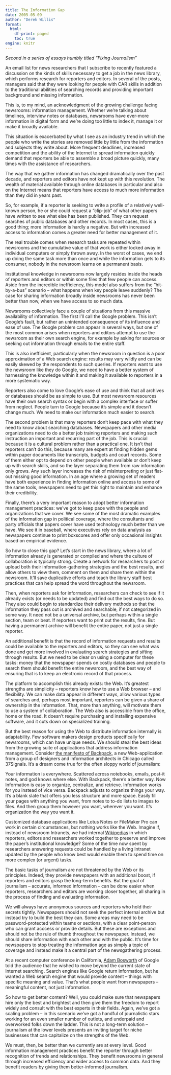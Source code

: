 ```yaml
---
title: The Information Gap
date: 2005-05-09
author: "Derek Willis"
format:
  html:
    df-print: paged
    toc: true
engine: knitr
---
```


_Second in a series of essays humbly titled "Fixing Journalism"_

An email list for news researchers that I subscribe to recently featured a discussion on the kinds of skills necessary to get a job in the news library, which performs research for reporters and editors. In several of the posts, managers said that they were looking for people with CAR skills in addition to the traditional abilities of searching records and providing important background and missing information.

This is, to my mind, an acknowledgment of the growing challenge facing newsrooms: information management. Whether we’re talking about timelines, interview notes or databases, newsrooms have ever-more information in digital form and we’re doing too little to index it, manage it or make it broadly available.

This situation is exacerbated by what I see as an industry trend in which the people who write the stories are removed little by little from the information and subjects they write about. More frequent deadlines, increased competition and the ability of the Internet to spread information quickly demand that reporters be able to assemble a broad picture quickly, many times with the assistance of researchers.

The way that we gather information has changed dramatically over the past decade, and reporters and editors have not kept up with this revolution. The wealth of material available through online databases in particular and also on the Internet means that reporters have access to much more information than they did in years past.

So, for example, if a reporter is seeking to write a profile of a relatively well-known person, he or she could request a “clip-job” of what other papers have written to see what else has been published. They can request searches of public databases and other records. In most cases, this is a good thing; more information is hardly a negative. But with increased access to information comes a greater need for better management of it.

The real trouble comes when research tasks are repeated within newsrooms and the cumulative value of that work is either locked away in individual computers or simply thrown away. In the worst of cases, we end up doing the same task more than once and while the information gets to its consumer, nobody in the newsroom learns on a permanent basis.

Institutional knowledge in newsrooms now largely resides inside the heads of reporters and editors or within some files that few people can access. Aside from the incredible inefficiency, this model also suffers from the “hit-by-a-bus” scenario – what happens when key people leave suddenly? The case for sharing information broadly inside newsrooms has never been better than now, when we have access to so much data.

Newsrooms collectively face a couple of situations from this massive availability of information. The first I’ll call the Google problem. This isn’t Google’s fault, but rather an unintended consequence of its influence and ease of use. The Google problem can appear in several ways, but one of the most common arises when reporters and editors attempt to use the newsroom as their own search engine, for example by asking for sources or seeking out information through emails to the entire staff.

This is also inefficient, particularly when the newsroom in question is a poor approximation of a Web search engine: results may vary wildly and can be easily skewed by the respondents to such queries. If reporters want to use the newsroom like they do Google, we need to have a better system of harnessing the knowledge within it and making it available to reporters in a more systematic way.

Reporters also come to love Google’s ease of use and think that all archives or databases should be as simple to use. But most newsroom resources have their own search syntax or begin with a complex interface or suffer from neglect. People turn to Google because it’s simple and it doesn’t change much. We need to make our information much easier to search.

The second problem is that many reporters don’t keep pace with what they need to know about searching databases. Newspapers and other media organizations need to do a better job training reporters and making such instruction an important and recurring part of the job. This is crucial because it is a cultural problem rather than a practical one. It isn’t that reporters can’t do this, because many are expert at finding hidden gems within paper documents like transcripts, budgets and court records. Some of them either opt to depend on other people when available or don’t keep up with search skills, and so the layer separating them from raw information only grows. Any such layer increases the risk of misinterpreting or just flat-out missing good information. In an age where a growing set of readers have both experience in finding information online and access to some of the same tools, newspapers need to get this right to maintain and enhance their credibility.

Finally, there’s a very important reason to adopt better information management practices: we’ve got to keep pace with the people and organizations that we cover. We see some of the most dramatic examples of the information gap in political coverage, where the consultants and party officials that papers cover have used technology much better than we have. We see it in baseball, where executives rely on data analysis as newspapers continue to print boxscores and offer only occasional insights based on empirical evidence.

So how to close this gap? Let’s start in the news library, where a lot of information already is generated or compiled and where the culture of collaboration is typically strong. Create a network for researchers to post or upload both their information-gathering strategies and the best results, and allow others to view them, comment on them and share them within the newsroom. It’ll save duplicative efforts and teach the library staff best practices that can help spread the word throughout the newsroom.

Then, when reporters ask for information, researchers can check to see if it already exists (or needs to be updated) and find out the best ways to do so. They also could begin to standardize their delivery methods so that the information they pass out is archived and searchable, if not categorized in some way. It need not be a universal archive, but perhaps within a single section, team or beat. If reporters want to print out the results, fine. But having a permanent archive will benefit the entire paper, not just a single reporter.

An additional benefit is that the record of information requests and results could be available to the reporters and editors, so they can see what was done and get more involved in evaluating search strategies and sifting through results. But we need to be clear on using a computer for these tasks: money that the newspaper spends on costly databases and people to search them should benefit the entire newsroom, and the best way of ensuring that is to keep an electronic record of that process.

The platform to accomplish this already exists: the Web. It’s greatest strengths are simplicity – reporters know how to use a Web browser – and flexibility. We can make data appear in different ways, allow various types of searches and, perhaps most important, reporters can be given a share of ownership in the information. That, more than anything, will motivate them to use a system of collaboration. The Web also is accessible from the office, home or the road. It doesn’t require purchasing and installing expensive software, and it cuts down on specialized training.

But the best reason for using the Web to distribute information internally is adaptability. Few software makers design products specifically for newsrooms, which can have unique needs. We should steal the best ideas from the growing suite of applications that address information management. Consider [the manifesto of Backpack](http://backpackit.com/manifesto/), a new Web-application from a group of designers and information architects in Chicago called 37Signals. It’s a dream come true for the often sloppy world of journalism:

  Your information is everywhere. Scattered across notebooks, emails, post-it notes, and god knows where else. With Backpack, there’s a better way. Now Information is easy to organize, centralize, and retrieve. Information works for you instead of vice versa.
  Backpack adjusts to organize things your way. It’s a blank slate that offers you less structure and more space. Easily fill your pages with anything you want, from notes to to-do lists to images to files. And then group them however you want, wherever you want. It’s organization the way you want it.

Customized database applications like Lotus Notes or FileMaker Pro can work in certain circumstances, but nothing works like the Web. Imagine if, instead of newsroom Intranets, we had internal [Wikipedias](http://en.wikipedia.org/wiki/Main_Page) in which reporters, editors and researchers worked together to preserve and improve the paper’s institutional knowledge? Some of the time now spent by researchers answering requests could be handled by a living Intranet updated by the people who know best would enable them to spend time on more complex (or urgent) tasks.

The basic tasks of journalism are not threatened by the Web or its principles. Indeed, they provide newspapers with an additional boost, if reporters and editors grasp the long-term benefits. But the goal of journalism – accurate, informed information – can be done easier when reporters, researchers and editors are working closer together, all sharing in the process of finding and evaluating information.

We will always have anonymous sources and reporters who hold their secrets tightly. Newspapers should not seek the perfect internal archive but instead try to build the best they can. Some areas may need to be password-protected within teams or sections, with a clear point-person who can grant acccess or provide details. But these are exceptions and should not be the rule of thumb throughout the newspaper. Instead, we should share information with each other and with the public. It’s time for newspapers to stop treating the information age as simply a topic of coverage and instead make it a central part of the newsgathering process.

At a recent computer conference in California, [Adam Bosworth](http://www.adambosworth.net/) of Google told the audience that he wished to move beyond the current state of Internet searching. Search engines like Google return information, but he wanted a Web search engine that would provide content – things with specific meaning and value. That’s what people want from newspapers – meaningful content, not just information.

So how to get better content? Well, you could make sure that newspapers hire only the best and brightest and then give them the freedom to report widely and consult with the best experts in their fields. Again, we’ve got a scaling problem – in this scenario we’ve got a handful of journalistic stars working for an even smaller number of outlets, and underpaid and overworked folks down the ladder. This is not a long-term solution – journalism at the lower levels presents an inviting target for niche businesses that can capitalize on the strengths of the Web.

We must, then, be better than we currently are at every level. Good information management practices benefit the reporter through better recognition of trends and relationships. They benefit newsrooms in general through increased efficiency and wider access to common data. And they benefit readers by giving them better-informed journalism.